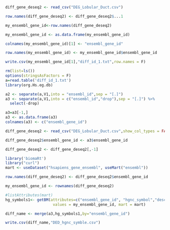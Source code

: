 

```r
diff_gene_deseq2 <- read_csv("DEG_Lobular_Duct.csv")
```

```r
row.names(diff_gene_deseq2) <- diff_gene_deseq2$...1
```

```r
my_ensembl_gene_id<-row.names(diff_gene_deseq2)
```

```r
my_ensembl_gene_id <- as.data.frame(my_ensembl_gene_id)
```

```r
colnames(my_ensembl_gene_id)[1] <- "ensembl_gene_id"
```
```r
row.names(my_ensembl_gene_id) <- my_ensembl_gene_id$ensembl_gene_id
```

```r
write.csv(my_ensembl_gene_id[1],"diff_id_1.txt",row.names = F)
```

```r
rm(list=ls())
options(stringsAsFactors = F)
a=read.table('diff_id_1.txt')
library(org.Hs.eg.db)
```

```r
a2 <- separate(a,V1,into = "ensembl_id",sep = "[.]")
a3 <- separate(a,V1,into = c("ensembl_id","drop"),sep = "[.]") %>%
  select(-drop)
```


```r
a3=a3[-1,]
a3 <- as.data.frame(a3)
colnames(a3) <- c("ensembl_gene_id")
```

```r
diff_gene_deseq2 <- read_csv("DEG_Lobular_Duct.csv",show_col_types = FALSE)
```
```r
diff_gene_deseq2$ensembl_gene_id <- a3$ensembl_gene_id
```
```r
diff_gene_deseq2 <- diff_gene_deseq2[,-1]
```

```r
library('biomaRt')
library("curl")
mart <- useDataset("hsapiens_gene_ensembl", useMart("ensembl"))
```
```r
row.names(diff_gene_deseq2) <- diff_gene_deseq2$ensembl_gene_id
```

```r
my_ensembl_gene_id <- rownames(diff_gene_deseq2)
```

```r
#listAttributes(mart)
hg_symbols1<- getBM(attributes=c("ensembl_gene_id", "hgnc_symbol","description"),
                     values = my_ensembl_gene_id, mart = mart)
```

```r
diff_name <- merge(a3,hg_symbols1,by="ensembl_gene_id")
```

```r
write.csv(diff_name,"DED_hgnc_symble.csv")
```
